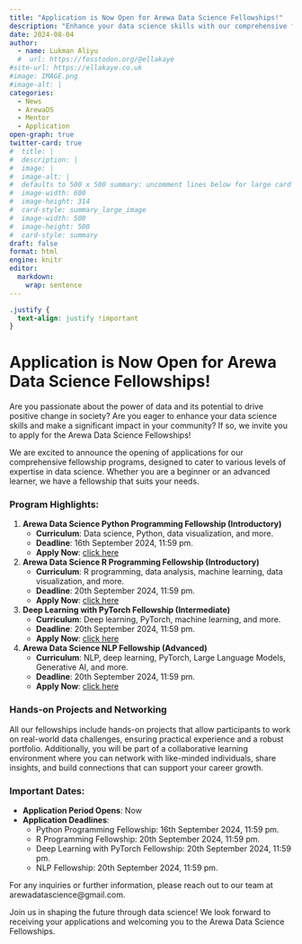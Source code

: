 ```yaml
---
title: "Application is Now Open for Arewa Data Science Fellowships!"
description: "Enhance your data science skills with our comprehensive fellowship programs designed for various levels of expertise. Apply now!"
date: 2024-08-04
author: 
  - name: Lukman Aliyu
  #  url: https://fosstodon.org/@ellakaye
#site-url: https://ellakaye.co.uk
#image: IMAGE.png
#image-alt: |
categories:
  - News
  - ArewaDS
  - Mentor
  - Application
open-graph: true
twitter-card: true
#  title: |
#  description: |
#  image: |
#  image-alt: |
#  defaults to 500 x 500 summary: uncomment lines below for large card
#  image-width: 600 
#  image-height: 314
#  card-style: summary_large_image 
#  image-width: 500
#  image-height: 500
#  card-style: summary
draft: false
format: html
engine: knitr
editor: 
  markdown: 
    wrap: sentence
---
```


```css
.justify {
  text-align: justify !important
}
```

::: justify
# Application is Now Open for Arewa Data Science Fellowships! {.justify}

Are you passionate about the power of data and its potential to drive positive change in society? Are you eager to enhance your data science skills and make a significant impact in your community? If so, we invite you to apply for the Arewa Data Science Fellowships!

We are excited to announce the opening of applications for our comprehensive fellowship programs, designed to cater to various levels of expertise in data science. Whether you are a beginner or an advanced learner, we have a fellowship that suits your needs.

### Program Highlights:

1. **Arewa Data Science Python Programming Fellowship (Introductory)**
   - **Curriculum**: Data science, Python, data visualization, and more.
   - **Deadline**: 16th September 2024, 11:59 pm.
   - **Apply Now**: [click here](https://bit.ly/ADSPF_2024)

2. **Arewa Data Science R Programming Fellowship (Introductory)**
   - **Curriculum**: R programming, data analysis, machine learning, data visualization, and more.
   - **Deadline**: 20th September 2024, 11:59 pm.
   - **Apply Now**: [click here](https://bit.ly/ADSRF_2024)

3. **Deep Learning with PyTorch Fellowship (Intermediate)**
   - **Curriculum**: Deep learning, PyTorch, machine learning, and more.
   - **Deadline**: 20th September 2024, 11:59 pm.
   - **Apply Now**: [click here](https://bit.ly/ADSDPF_2024)

4. **Arewa Data Science NLP Fellowship (Advanced)**
   - **Curriculum**: NLP, deep learning, PyTorch, Large Language Models, Generative AI, and more.
   - **Deadline**: 20th September 2024, 11:59 pm.
   - **Apply Now**: [click here](https://bit.ly/ADSNLP_2024)

### Hands-on Projects and Networking

All our fellowships include hands-on projects that allow participants to work on real-world data challenges, ensuring practical experience and a robust portfolio. Additionally, you will be part of a collaborative learning environment where you can network with like-minded individuals, share insights, and build connections that can support your career growth.

### Important Dates:

- **Application Period Opens**: Now
- **Application Deadlines**:
  - Python Programming Fellowship: 16th September 2024, 11:59 pm.
  - R Programming Fellowship: 20th September 2024, 11:59 pm.
  - Deep Learning with PyTorch Fellowship: 20th September 2024, 11:59 pm.
  - NLP Fellowship: 20th September 2024, 11:59 pm.

For any inquiries or further information, please reach out to our team at arewadatascience@gmail.com.

Join us in shaping the future through data science! We look forward to receiving your applications and welcoming you to the Arewa Data Science Fellowships.
:::
